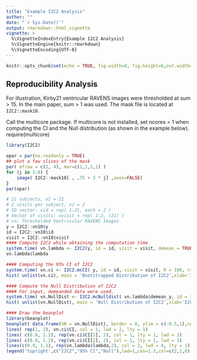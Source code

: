 ```yaml
---
title: "Example I2C2 Analysis"
author: ""
date: "`r Sys.Date()`"
output: rmarkdown::html_vignette
vignette: >
  %\VignetteIndexEntry{Example I2C2 Analysis}
  %\VignetteEngine{knitr::rmarkdown}
  %\VignetteEncoding{UTF-8}
---
```

```r
knitr::opts_chunk$set(echo = TRUE, fig.width=8, fig.height=6,out.width="400px", dpi=120, fig.align='center')
```


## Reproducibility Analysis

For illustration, Kirby21 ventricular RAVENS images were thresholded
at sum > 15. In the main paper, sum > 1 was used. The mask file is located at `I2C2::mask10`.

Call the multicore package. If multicore is not installed, set ncores = 1
when computing the CI and the Null distribution (as shown in the example below).
require(multicore)


```r
library(I2C2)

opar = par(no.readonly = TRUE)
## plot a few slices of the mask 
par( mfrow = c(2, 4), mar=c(1,1,1,1) )
for (j in 1:8) { 
	image( I2C2::mask10[ , ,75 + 3 * j] ,axes=FALSE)
}
par(opar)
```

```r
# 21 subjects, xI = 21
# 2 visits per subject, xJ = 2
# ID vector: xid = rep( 1:21, each = 2 )
# Vector of visits: xvisit = rep( 1:2, (21) )
# vn: Thresholded Ventricular RAVENS Images
y = I2C2::vn10$y
id = I2C2::vn10$id
visit = I2C2::vn10$visit
#### Compute I2C2 while obtaining the computation time
system.time( vn.lambda <- I2C2(y, id = id, visit = visit, demean = TRUE) )
vn.lambda$lambda
```

```r
#### Computing the 95% CI of I2C2
system.time( vn.ci <- I2C2.mcCI( y, id = id, visit = visit, R = 100, rseed = 1, ncores = 1, demean = TRUE, ci = 0.95 ) )
hist( unlist(vn.ci), main = 'Bootstrapped Distribution of I2C2',xlab='I2C2' ,cex.main=1.5,cex.lab=1.3)
```

```r
#### Compute the Null Distribution of I2C2
#### For input, demeanded data were used.
system.time( vn.NullDist <- I2C2.mcNulldist( vn.lambda$demean_y, id = id, visit = visit, R = 100, rseed = 1, ncores = 1, demean = FALSE ) )  
hist( unlist(vn.NullDist), main = 'Null Distribution of I2C2',xlab='I2C2',cex.main=1.5,cex.lab=1.3)
```

```r
#### Draw the beanplot
library(beanplot)
beanplot( data.frame(VN = vn.NullDist), border = 8, ylim = c(-0.5,1),cex.main=1.5,cex.axis=1.3, main = "I2C2-Ventricular RAVENS", ll = 0.001, col = c(8, 8, "#B2DF8A") )
lines( rep(1, 2), vn.ci$CI, col = 1, lwd = 2, lty = 1)
lines( c(0.8, 1.2), rep(vn.ci$CI[1], 2), col = 1, lty = 1, lwd = 3)
lines( c(0.8, 1.2), rep(vn.ci$CI[2], 2), col = 1, lty = 1, lwd = 3)
lines(c(0.9, 1.1), rep(vn.lambda$lambda,2), col = 2, lwd = 4, lty = 1)
legend('topright',c("I2C2","95% CI","Null"),lwd=1,cex=1.3,col=c(2,1,8))
```